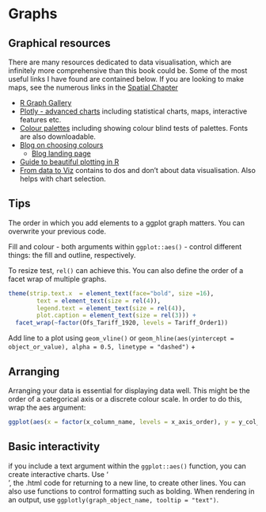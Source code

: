 # Graphs

## Graphical resources

There are many resources dedicated to data visualisation, which are infinitely more comprehensive than this book could be. Some of the most useful links I have found are contained below. If you are looking to make maps, see the numerous links in the [Spatial Chapter](#Spatial)

* [R Graph Gallery](https://www.r-graph-gallery.com/) 
* [Plotly - advanced charts](https://plotly.com/r/) including statistical charts, maps, interactive features etc.
* [Colour palettes](https://coolors.co/) including showing colour blind tests of palettes. Fonts are also downloadable.
* [Blog on choosing colours](https://blog.datawrapper.de/beautifulcolors/)
    * [Blog landing page](https://lisacharlottemuth.com/articles.html)
* [Guide to beautiful plotting in R](https://www.cedricscherer.com/2019/08/05/a-ggplot2-tutorial-for-beautiful-plotting-in-r/)
* [From data to Viz](https://www.data-to-viz.com/) contains to dos and don't about data visualisation. Also helps with chart selection.


## Tips

The order in which you add elements to a ggplot graph matters. You can overwrite your previous code. 

Fill and colour - both arguments within `ggplot::aes()` - control different things: the fill and outline, respectively.

To resize test, `rel()` can achieve this. You can also define the order of a facet wrap of multiple graphs. 

```R
theme(strip.text.x  = element_text(face="bold", size =16), 
        text = element_text(size = rel(4)),
        legend.text = element_text(size = rel(4)),
        plot.caption = element_text(size = rel(3))) +
  facet_wrap(~factor(Ofs_Tariff_1920, levels = Tariff_Order1))
```

Add line to a plot using `geom_vline()` or `geom_hline(aes(yintercept = object_or_value), alpha = 0.5, linetype = "dashed")` + 

## Arranging

Arranging your data is essential for displaying data well. This might be the order of a categorical axis or a discrete colour scale. In order to do this, wrap the aes argument:

```R

ggplot(aes(x = factor(x_column_name, levels = x_axis_order), y = y_col_name, color = factor(Tariff, levels = Tariff_Order
```


## Basic interactivity

if you include a text argument within the `ggplot::aes()` function, you can create interactive charts. Use '<br>', the .html code for returning to a new line, to create other lines. You can also use functions to control formatting such as bolding. When rendering in an output, use `ggplotly(graph_object_name, tooltip = "text")`.

